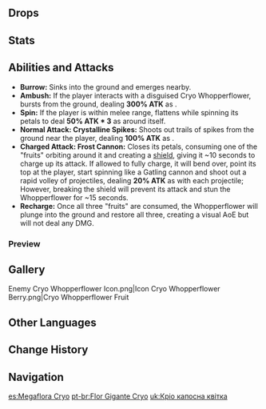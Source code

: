 {{Enemy Infobox
|image    = Enemy Cryo Whopperflower.png
|element  = Cryo
|family   = Mystical Beasts
|group    = Whopperflowers
|type     = Common Enemies
|location = Multiple
|ability1 = Shield
|ability2 = Invincibility Frames
}}
{{Description|A mimetic plant monster that appears out of nowhere and uses Cryo in combat.<br />These plants lurk under the surface and ambush unsuspecting prey. With the passage of years, sufficient nutrition, and the right environment, it could even take root somewhere and grow into a giant Cryo Regisvine...|[[Archive]]}}
{{Enemy Intro}}

==Drops==
{{Drops|Whopperflowers}}

==Stats==
{{Enemy Stats
|resglobal    = 35%
|cryo_res     = 75%

|res2         = Staggered
|cryo_res2    = 50%
|atk_ratio    = 2
|hp_ratio     = 3
|hp_type      = 1
}}

==Abilities and Attacks==
*'''Burrow:''' Sinks into the ground and emerges nearby.
*'''Ambush:''' If the player interacts with a disguised Cryo Whopperflower, bursts from the ground, dealing '''300% ATK''' as {{Color|AoE Cryo DMG}}.
*'''Spin:''' If the player is within melee range, flattens while spinning its petals to deal '''50% ATK * 3''' as {{Color|AoE Cryo DMG}} around itself.
*'''Normal Attack: Crystalline Spikes:''' Shoots out trails of spikes from the ground near the player, dealing '''100% ATK''' as {{Color|Cryo DMG}}.
*'''Charged Attack: Frost Cannon:''' Closes its petals, consuming one of the "fruits" orbiting around it and creating a {{Color|Cryo|[[Frozen#Frozen Element|Frozen]]}} [[Shields|shield]], giving it ~10 seconds to charge up its attack. If allowed to fully charge, it will bend over, point its top at the player, start spinning like a Gatling cannon and shoot out a rapid volley of projectiles, dealing '''20% ATK''' as {{Color|Cryo DMG}} with each projectile; However, breaking the shield will prevent its attack and stun the Whopperflower for ~15 seconds.
*'''Recharge:''' Once all three "fruits" are consumed, the Whopperflower will plunge into the ground and restore all three, creating a visual AoE but will not deal any DMG.

===Preview===
{{Preview
|size=185px
|file1=Cryo Whopperflower Spin
|caption1=Spin

|file2=Cryo Whopperflower Normal Attack
|caption2=Normal Attack

|file3=Cryo Whopperflower Charged Attack
|caption3=Charged Attack

|file4=Cryo Whopperflower Stunned
|caption4=Stunned

|file5=Cryo Whopperflower Recharge
|caption5=Recharge
}}

==Gallery==
<gallery hideaddbutton="true" captionalign="center">
Enemy Cryo Whopperflower Icon.png|Icon
Cryo Whopperflower Berry.png|Cryo Whopperflower Fruit
</gallery>

==Other Languages==
{{Other Languages
|en      = Cryo Whopperflower
|zhs     = 冰霜骗骗花
|zhs_rm  = Bīngshuāng Piànpiàn-huā
|zht     = 冰霜騙騙花
|zht_rm  = Bīngshuāng Piànpiàn-huā
|zh_tl   = Frost [[Whopperflower#Other Languages|Whopperflower]]
|ja      = トリックフラワー・氷
|ja_rm   = Torikkufurawaa - Koori
|ja_tl   = Trick Flower - Ice
|ko      = 얼어붙은 구라구라꽃
|ko_rm   = Eoreobuteun Guragurakkot
|ko_tl   = Frozen Fakefake Flower
|es      = Megaflora Cryo
|es_tl   = Cryo {{Lex|Whopperflower|es}}
|fr      = Fleur mensongère Cryo
|fr_tl   = Cryo Deceitful Flower
|ru      = Крио попрыгунья
|ru_tl   = Cryo Jumper
|th      = Cryo Whopperflower
|vi      = Hoa Lừa Dối Băng Giá
|vi_tl   = Icy Deceitful Flower
|de      = Gigantische Kryo-Vaniloqua
|de_tl   = Giant Cryo Vaniloqua
|de_note = Vaniloqua is Latin and means deceitful.
|id      = Cryo Whopperflower
|pt      = Flor Gigante Cryo
|pt_tl   = Giant Flower Cryo
}}

==Change History==
{{Change History|1.0}}

==Navigation==
{{Enemy Navbox|type=Common}}

[[es:Megaflora Cryo]]
[[pt-br:Flor Gigante Cryo]]
[[uk:Кріо капосна квітка]]